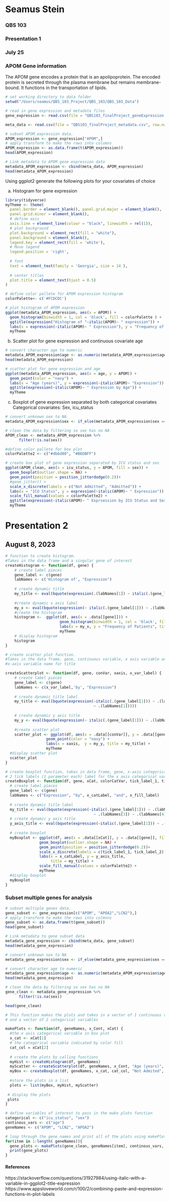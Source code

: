 # Seamus Stein
### QBS 103
### Presentation 1
### July 25

### APOM Gene information

The APOM gene encodes a protein that is an apolipoprotein. The encoded protein is secreted through the plasma membrane but remains membrane-bound. It functions in the transportation of lipids. 

```r
# set working directory to data folder
setwd("/Users/seamus/QBS_103_Project/QBS_103/QBS_103_Data")

# read in gene expression and metadata files 
gene_expression <- read.csv(file = "QBS103_finalProject_geneExpression.csv", row.names = 1)

meta_data <- read.csv(file = "QBS103_finalProject_metadata.csv", row.names = 1)

# subset APOM_expression data. 
APOM_expression <- gene_expression["APOM",]
# apply transform to make the rows into columns 
APOM_expression <- as.data.frame(t(APOM_expression))
head(APOM_expression)
```


``` r
# Link metadata to APOM gene expression data
metadata_APOM_expression <- cbind(meta_data, APOM_expression)
head(metadata_APOM_expression)
```


Using ggplot2 generate the following plots for your covariates of choice

a) Histogram for gene expression
```r
library(tidyverse)
myTheme <- theme(
  panel.border = element_blank(), panel.grid.major = element_blank(),
  panel.grid.minor = element_blank(), 
  # define axis
  axis.line = element_line(colour = "black", linewidth = rel(1)),
  # plot background
  plot.background = element_rect(fill = "white"),
  panel.background = element_blank(),
  legend.key = element_rect(fill = 'white'), 
  # Move legend
  legend.position = 'right',
  
  # font
  text = element_text(family = 'Georgia', size = 14 ), 
  
  # center titles
  plot.title = element_text(hjust = 0.5)
)
```

```r
# define color pallete for APOM expression histogram
colorPalette<- c('#FCDCDC')

# plot histogram of APOM expression 
ggplot(metadata_APOM_expression, aes(x = APOM)) +
  geom_histogram(binwidth = 1, col = 'black', fill = colorPalette ) +
  ggtitle(expression("Histogram of "~italic(APOM)~ " expression")) +
  labs(x = expression(~italic(APOM)~ " Expression"), y = "Frequency of People") +
  myTheme
```

b) Scatter plot for gene expression and continuous covariate age

```r
# convert character age to numeric
metadata_APOM_expression$age <- as.numeric(metadata_APOM_expression$age)
head(metadata_APOM_expression)
```
```r
# scatter plot for gene expression and age
ggplot(metadata_APOM_expression, aes(x = age, y = APOM)) +
  geom_point(color = "navy") +
  labs(x = "Age (years)", y = expression(~italic(APOM)~ "Expression")) +
  ggtitle(expression(~italic(APOM)~ " Expression by Age")) +
  myTheme
```

c) Boxplot of gene expression separated by both categorical covariates 
Categorical covariates: Sex, icu_status


```r
# convert unknown sex to NA
metadata_APOM_expression$sex <- if_else(metadata_APOM_expression$sex == " unknown", NA, metadata_APOM_expression$sex)

```


```r
# clean the data by filtering so sex has no NA
APOM_clean <- metadata_APOM_expression %>% 
      filter(!is.na(sex))
```



```r
#define color pallete for box plot
colorPalette2 <- c("#db6d00", "#B6DBFF")

# create box plot of gene expression separated by ICU status and sex
ggplot(APOM_clean, aes(x = icu_status, y = APOM, fill = sex)) + 
  geom_boxplot(outlier.shape = NA) +
  geom_point(position = position_jitterdodge(0.2))+
  #geom_jitter() +
  scale_x_discrete(labels = c("Not Admitted", "Admitted")) +
  labs(x = "ICU Status", y = expression(~italic(APOM)~ " Expression")) +
  scale_fill_manual(values = colorPalette2) +
  ggtitle(expression(~italic(APOM)~ " Exprsession by ICU Status and Sex")) +
  myTheme
```


# Presentation 2
## August 8, 2023

```r
# function to create histogram. 
#Takes in the data frame and a singular gene of interest 
createHistogram <- function(df, gene) {
    # create label pieces 
    gene_label <- c(gene)
    labNames <- c('Histogram of', "Expression")
    
    # create dynamic title 
    my_title <- eval(bquote(expression(.(labNames[1]) ~ italic(.(gene_label[1])) ~ .(labNames[2]))))
  
    #create dynamic x axis label
    my_x <- eval(bquote(expression(~ italic(.(gene_label[1])) ~ .(labNames[2]))))
    #create the histogram
    histogram <-  ggplot(df, aes(x = .data[[gene]])) +
                        geom_histogram(binwidth = 1, col = 'black', fill = colorPalette ) +
                        labs(x = my_x, y = "Frequency of Patients", title = my_title) +
                        myTheme
    # display histogram
    histogram 
}

```




```r
# create scatter plot function. 
#Takes in the data frame, gene, continuous variable, x axis variable and the 
#x-axis variable name for title

createScatterplot <- function(df, gene, conVar, xaxis, x_var_label) {
    # create label pieces
    gene_label <- c(gene)
    labNames <- c(x_var_label,'by', "Expression")
    
    # create dynamic title label
    my_title <- eval(bquote(expression(~italic(.(gene_label[1])) ~ .(labNames[3]) ~ .(labNames[2])
                                       ~ .(labNames[1]))))
    
    # create dynamic y axis title 
    my_y <- eval(bquote(expression(~ italic(.(gene_label[1])) ~ .(labNames[3]))))
    
    #create scatter plot
    scatter_plot <- ggplot(df, aes(x = .data[[conVar]], y = .data[[gene]])) +
                  geom_point(color = "navy") +
                  labs(x = xaxis,  y = my_y, title = my_title) +
                  myTheme
  #display scatter plot
  scatter_plot
}
```

```r
# create boxplot function, takes in data frame, gene, x-axis categorical variable, categorical  variable for the color
# 2 tick labels (1 parameter each) label for the x axis categorical variable, label for x fill  
createBoxplot <- function(df, gene, xCat, colorCatVar, tick_label_1, tick_label_2, x_catLabel, x_fill_label) {
  # create label pieces
  gene_label <- c(gene)
  labNames <- c("Expression", "by", x_catLabel, "and", x_fill_label)
  
  # create dynamic title label
  my_title <- eval(bquote(expression(~italic(.(gene_label[1])) ~ .(labNames[1]) ~ .(labNames[2])
                                       ~ .(labNames[3]) ~ .(labNames[4]) ~ .(labNames[5]))))
  # create dynamic y axis title 
  y_axis_title <- eval(bquote(expression(~italic(.(gene_label[1])) ~ .(labNames[1]))))
  
  # create boxplot
  myBoxplot <- ggplot(df, aes(x = .data[[xCat]], y = .data[[gene]], fill = .data[[colorCatVar]])) + 
               geom_boxplot(outlier.shape = NA) +
               geom_point(position = position_jitterdodge(0.2))+
               scale_x_discrete(labels = c(tick_label_1, tick_label_2)) +
               labs(x = x_catLabel, y = y_axis_title,
                    title = my_title) +
               scale_fill_manual(values = colorPalette2) +
               myTheme
  #display boxplot
  myBoxplot
}
```



### Subset multiple genes for analysis

```r
# subset multiple genes data. 
gene_subset <- gene_expression[c("APOM", "APOA2","LCN2"),]
# apply transform to make the rows into colmnns 
gene_subset <- as.data.frame(t(gene_subset))
head(gene_subset)
```

```r
# Link metadata to gene subset data
metadata_gene_expression <- cbind(meta_data, gene_subset)
head(metadata_gene_expression)

```

```r
# convert unknown sex to NA
metadata_gene_expression$sex <- if_else(metadata_gene_expression$sex == " unknown", NA, metadata_gene_expression$sex)

```

```r
# convert character age to numeric
metadata_gene_expression$age <- as.numeric(metadata_APOM_expression$age)
head(metadata_gene_expression)
```


```r
# clean the data by filtering so sex has no NA
gene_clean <- metadata_gene_expression %>% 
      filter(!is.na(sex))

head(gene_clean)
```

```r
# This function makes the plots and takes in a vector of 1 continuous variable
# and a vector of 2 categorical variables

makePlots <- function(df, geneNames, x_Cont, xCat) {
  #the x axis categorical variable in box plot
  x_cat <- xCat[1]
  # the categorical variable indicated by color fill
  cat_col = xCat[2]
  
  # create the plots by calling functions
  myHist <- createHistogram(df, geneNames)
  myScatter <- createScatterplot(df, geneNames, x_Cont, "Age (years)", "Age")
  myBox <- createBoxplot(df, geneNames, x_cat, cat_col, "Not Admited", "Admitted","ICU Status", "Sex")
  
  #store the plots in a list
  plots <- list(myBox, myHist, myScatter)
  
 # display the plots
 plots
}
```


```r
# define variables of interest to pass in the make plots function 
categorical <- c("icu_status", "sex")
continous_vars <- c("age")
geneNames <- c("APOM", "LCN2", "APOA2")
```


```r

# loop through the gene names and print all of the plots using makePlots function
for(item in 1:length( geneNames)){
  gene_plots <- makePlots(gene_clean, geneNames[item], continous_vars, categorical)
  print(gene_plots)
}

```

#### References
https://stackoverflow.com/questions/31927984/using-italic-with-a-variable-in-ggplot2-title-expression
https://www.appsloveworld.com/r/100/2/combining-paste-and-expression-functions-in-plot-labels


